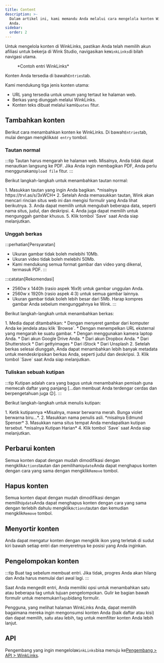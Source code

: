 ```yaml
---
title: Content
description: >-
  Dalam artikel ini, kami memandu Anda melalui cara mengelola konten WinkLinks
  Anda.
sidebar:
  order: 2
---
```


Untuk mengelola konten di WinkLinks, pastikan Anda telah memilih akun afiliasi untuk bekerja di Wink Studio, navigasikan ke`WinkLinks`di bilah navigasi utama.

<figure>
  <CloudinaryImage width="350" height="561" resize="scale" quality="best" alt="Entri WinkLinks" src="academy/winklinks-entry" errorImage="noimage_opaque_nyrtl0.png" />

  <figcaption>*Contoh entri WinkLinks*</figcaption>
</figure>


Konten Anda tersedia di bawah`Entries`tab.

Kami mendukung tiga jenis konten utama:

* URL yang tersedia untuk umum yang tertaut ke halaman web.
* Berkas yang diunggah melalui WinkLinks.
* Konten teks dibuat melalui kami`Quotes` fitur.

## Tambahkan konten

Berikut cara menambahkan konten ke WinkLinks. Di bawah`Entries`tab, mulai dengan mengklik`Add entry` tombol.

### Tautan normal

:::tip
Tautan harus mengarah ke halaman web. Misalnya, Anda tidak dapat menautkan langsung ke PDF. Jika Anda ingin membagikan PDF, Anda perlu menggunakan`Upload file` fitur.
:::

Berikut langkah-langkah untuk menambahkan tautan normal:

<Steps>
  1. Masukkan tautan yang ingin Anda bagikan. *misalnya https://trvl.as/s/3xWCH*
  2. Setelah Anda memasukkan tautan, Wink akan mencari rincian situs web ini dan mengisi formulir yang Anda lihat berikutnya.
  3. Anda dapat memilih untuk mengubah beberapa data, seperti nama situs, judul, dan deskripsi.
  4. Anda juga dapat memilih untuk mengunggah gambar khusus.
  5. Klik tombol `Save` saat Anda siap melanjutkan.
</Steps>


### Unggah berkas

:::perhatian\[Persyaratan]

* Ukuran gambar tidak boleh melebihi 10Mb.
* Ukuran video tidak boleh melebihi 50Mb.
* Kami mendukung semua format gambar dan video yang dikenal, termasuk PDF.
  :::

:::catatan\[Rekomendasi]

* 2560w x 1440h (rasio aspek 16x9) untuk gambar unggulan Anda.
* 2560w x 1920h (rasio aspek 4:3) untuk semua gambar lainnya.
* Ukuran gambar tidak boleh lebih besar dari 5Mb. Harap kompres gambar Anda sebelum mengunggahnya ke Wink.
  :::

Berikut langkah-langkah untuk menambahkan berkas:

<Steps>
  1. Media dapat ditambahkan:
     * Dengan menyeret gambar dari komputer Anda ke jendela atau klik `Browse`.
     * Dengan menempelkan URL eksternal yang mengarah ke suatu gambar.
     * Dengan menggunakan kamera laptop Anda.
     * Dari akun Google Drive Anda.
     * Dari akun Dropbox Anda.
     * Dari Shutterstock
     * Dari gettyimages
     * Dari iStock
     * Dari Unsplash
  2. Setelah berkas selesai diunggah, Anda dapat menambahkan lebih banyak metadata untuk mendeskripsikan berkas Anda, seperti judul dan deskripsi.
  3. Klik tombol `Save` saat Anda siap melanjutkan.
</Steps>


### Tuliskan sebuah kutipan

:::tip
Kutipan adalah cara yang bagus untuk menambahkan pemisah guna memecah daftar yang panjang \[...dan membuat Anda terdengar cerdas dan berpengetahuan juga 😉].
:::

Berikut langkah-langkah untuk menulis kutipan:

<Steps>
  1. Ketik kutipannya *Misalnya, mawar berwarna merah. Bunga violet berwarna biru...*.
  2. Masukkan nama penulis asli. *misalnya Edmund Spenser*
  3. Masukkan nama situs tempat Anda mendapatkan kutipan tersebut. *misalnya Kutipan Harian*
  4. Klik tombol `Save` saat Anda siap melanjutkan.
</Steps>


## Perbarui konten

Semua konten dapat dengan mudah dimodifikasi dengan mengklik`Actions`tautan dan pemilihan`Update`Anda dapat menghapus konten dengan cara yang sama dengan mengklik`Remove` tombol.

## Hapus konten

Semua konten dapat dengan mudah dimodifikasi dengan memilih`Update`Anda dapat menghapus konten dengan cara yang sama dengan terlebih dahulu mengklik`Actions`tautan dan kemudian mengklik`Remove` tombol.

## Menyortir konten

Anda dapat mengatur konten dengan mengklik ikon yang terletak di sudut kiri bawah setiap entri dan menyeretnya ke posisi yang Anda inginkan.

## Pengelompokan konten

:::tip
Buat tag sebelum membuat entri. Jika tidak, progres Anda akan hilang dan Anda harus memulai dari awal lagi.
:::

Saat Anda mengedit entri, Anda memiliki opsi untuk menambahkan satu atau beberapa tag untuk tujuan pengelompokan. Gulir ke bagian bawah formulir untuk menemukan`Tags`bidang formulir.

Pengguna, yang melihat halaman WinkLinks Anda, dapat memilih bagaimana mereka ingin mengonsumsi konten Anda (baik daftar atau kisi) dan dapat memilih, satu atau lebih, tag untuk memfilter konten Anda lebih lanjut.

## API

Pengembang yang ingin mengelola`WinkLinks`bisa menuju ke[Pengembang > API > WinkLinks](/developers/apis/#winklinks-api).

